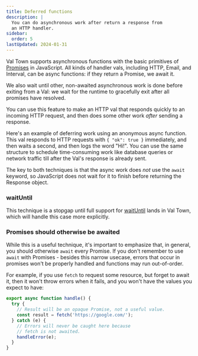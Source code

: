 ```yaml
---
title: Deferred functions
description: |
  You can do asynchronous work after return a response from
  an HTTP handler.
sidebar:
  order: 5
lastUpdated: 2024-01-31
---
```




Val Town supports asynchronous functions with the basic primitives
of [Promises](https://developer.mozilla.org/en-US/docs/Web/JavaScript/Guide/Using_promises)
in JavaScript. All kinds of handler vals, including HTTP, Email,
and Interval, can be async functions: if they return a Promise,
we await it.

We also wait until other, non-awaited asynchronous work is done
before exiting from a Val: we wait for the runtime to gracefully
exit after all promises have resolved.

You can use this feature to make an HTTP val that responds quickly
to an incoming HTTP request, and then does some other work
_after_ sending a response.

Here's an example of deferring work using an anonymous
async function. This val responds to HTTP requests
with `{ "ok": true }` immediately, and then waits a second,
and then logs the word "Hi!". You can use the same structure
to schedule time-consuming work like database queries
or network traffic till after the Val's response is already sent.

<Val url="https://www.val.town/embed/maxm/unawaitedAsyncExample" />

The key to both techniques is that the async work does
_not_ use the `await` keyword, so JavaScript does not wait
for it to finish before returning the Response object.

### waitUntil

This technique is a stopgap until full support for
[waitUntil](https://developer.mozilla.org/en-US/docs/Web/API/ExtendableEvent/waitUntil)
lands in Val Town, which will handle this case more explicitly.

### Promises should otherwise be awaited

While this is a  useful technique, it's important to emphasize that,
in general, you should otherwise `await` every Promise.
If you don't remember to use `await` with Promises - besides this
narrow usecase, errors that occur in promises won't be properly
handled and functions may run out-of-order.

For example, if you use `fetch` to request some resource,
but forget to await it, then it won't throw errors when it fails,
and you won't have the values you expect to have:

```ts
export async function handle() {
  try {
    // Result will be an opaque Promise, not a useful value.
    const result = fetch('https://google.com/');
  } catch (e) {
    // Errors will never be caught here because
    // fetch is not awaited.
    handleError(e);
  }
}
```
